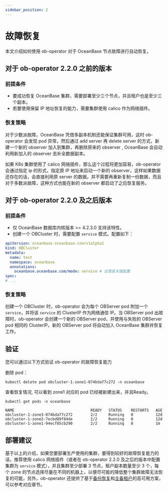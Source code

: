 ```yaml
---
sidebar_position: 2
---
```




# 故障恢复

本文介绍如何使用 ob-operator 对于 OceanBase 节点故障进行自动恢复。

## 对于 ob-operator 2.2.0 之前的版本

### 前提条件

* 要成功恢复 OceanBase 集群，需要部署至少三个节点，并且租户也是至少三个副本。
* 若要使用保留 IP 地址恢复的能力，需要集群使用 calico 作为网络插件。

### 恢复策略

对于少数派故障，OceanBase 凭借多副本机制还能保证集群可用，这时 ob-operator 会发现 pod 异常，然后通过 add server 再 delete server 的方式，新建一个新的 observer 加入到集群，再删除原来的 observer
, OceanBase 会自动利用新加入的 observer 去补全数据副本。

如果 K8s 集群使用了 calico 网络插件，那么这个过程将更加容易，ob-operator 会通过指定 ip 的形式，指定原 IP 地址来启动一个新的 observer，这样如果数据还存在的话，会直接利用原 server 的数据，并不需要再重新复制一份数据，而且对于多数派故障，这种方式也能在新的 observer 都启动了之后恢复服务。

## 对于 ob-operator 2.2.0 及之后版本

### 前提条件

- 仅 OceanBase 数据库内核版本 >= 4.2.3.0 支持该特性。
- 创建一个 OBCluster 时，需要配置 `service` 模式。配置如下：

```yaml
apiVersion: oceanbase.oceanbase.com/v1alpha1
kind: OBCluster
metadata:
  name: test
  namespace: oceanbase
  annotations:
    oceanbase.oceanbase.com/mode: service # 这里是关键配置
spec:
# ...
```

### 恢复策略

创建一个 OBCluster 时，ob-operator 会为每个 OBServer pod 附加一个 `service`，并将该 `service` 的 ClusterIP 作为网络通信 IP。当 OBServer pod 出故障时，ob-operator 会创建一个新的 OBServer pod，并使用与失败的 OBServer pod 相同的 ClusterIP。新的 OBServer pod 将自动加入 OceanBase 集群并恢复工作。

## 验证

您可以通过以下方式验证 ob-operator 的故障恢复能力

删除 pod：

```shell
kubectl delete pod obcluster-1-zone1-074bda77c272 -n oceanbase
```

查看恢复情况, 可以看到 zone1 对应的 pod 已经被新建出来，并且Ready。

```shell
kubectl get pods -n oceanbase

NAME                                  READY   STATUS    RESTARTS   AGE
obcluster-1-zone3-074bda77c272        2/2     Running   0          12d
obcluster-1-zone2-7ecbd89f84de        2/2     Running   0          12d
obcluster-1-zone1-94ecf05cb290        2/2     Running   0          1m
```

## 部署建议

基于以上的介绍，如果您要部署生产使用的集群，要得到较好的故障恢复能力的话，推荐使用 calico 网络插件（或者在 ob-operator 2.2.0 及之后的版本中配置集群为 `service` 模式），并且集群至少部署 3 节点，租户副本数量至少 3 个，每个 zone 的节点选择尽量在不同的机器上，以便尽可能的降低整个集群故障无法恢复的可能，另外，ob-operator 还提供了基于[备份恢复](500.data-recovery-of-ob-operator.md)和[主备租户](400.tenant-backup-of-ob-operator.md)的高可用方案，可以参考对应章节。
